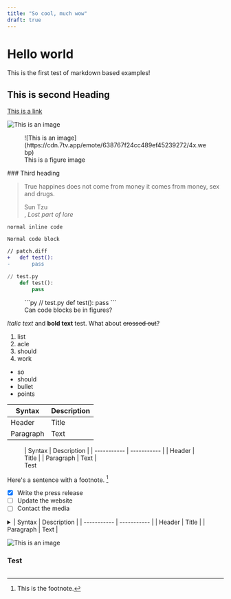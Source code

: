 ```yaml
---
title: "So cool, much wow"
draft: true
---
```


# Hello world
This is the first test of markdown based examples!

## This is second Heading
[This is a link](https://cdn.7tv.app/emote/638767f24cc489ef45239272/4x.webp)

![This is an image](https://cdn.7tv.app/emote/638767f24cc489ef45239272/4x.webp)

<figure>
	![This is an image](https://cdn.7tv.app/emote/638767f24cc489ef45239272/4x.webp)
	<figcaption>This is a figure image</figcaption>
</figure>
### Third heading

> True happines does not come from money
> it comes from money, sex and drugs.
> <footer>Sun Tzu</footer>, <cite>Lost part of lore</cite>

`normal inline code`
```
Normal code block
```

```diff
// patch.diff
+	def test():
-		pass
```

```py
// test.py
	def test():
		pass
```

<figure>
```py
// test.py
	def test():
		pass
```
<figcaption>Can code blocks be in figures?</figcaption>
</figure>

*Italic text* and **bold text** test. What about ~~crossed out~~?

1. list
2. acle
3. should
4. work

- so
- should
- bullet
- points

| Syntax | Description |
| ----------- | ----------- |
| Header | Title |
| Paragraph | Text |

<figure>
| Syntax | Description |
| ----------- | ----------- |
| Header | Title |
| Paragraph | Text |

<figcaption>Test</figcaption>
</figure>

Here's a sentence with a footnote. [^1]

[^1]: This is the footnote.

- [x] Write the press release
- [ ] Update the website
- [ ] Contact the media

<details>
<summary>
| Syntax | Description |
| ----------- | ----------- |
| Header | Title |
| Paragraph | Text |
	
![This is an image](https://cdn.7tv.app/emote/638767f24cc489ef45239272/4x.webp)
### Test
</summary>
	And this contains more content.
</details>
